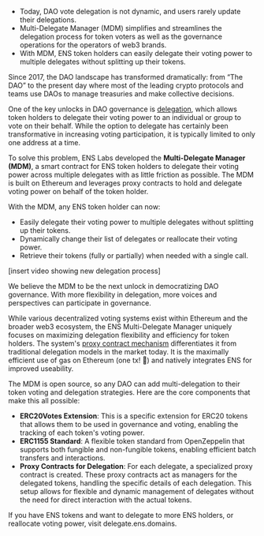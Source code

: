 -   Today, DAO vote delegation is not dynamic, and users rarely update their delegations.
-   Multi-Delegate Manager (MDM) simplifies and streamlines the delegation process for token voters as well as the governance operations for the operators of web3 brands.
-   With MDM, ENS token holders can easily delegate their voting power to multiple delegates without splitting up their tokens.

Since 2017, the DAO landscape has transformed dramatically: from “The DAO” to the present day where most of the leading crypto protocols and teams use DAOs to manage treasuries and make collective decisions.

One of the key unlocks in DAO governance is [delegation](https://medium.com/compound-finance/compound-governance-5531f524cf68), which allows token holders to delegate their voting power to an individual or group to vote on their behalf. While the option to delegate has certainly been transformative in increasing voting participation, it is typically limited to only one address at a time.

To solve this problem, ENS Labs developed the **Multi-Delegate Manager (MDM)**, a smart contract for ENS token holders to delegate their voting power across multiple delegates with as little friction as possible. The MDM is built on Ethereum and leverages proxy contracts to hold and delegate voting power on behalf of the token holder.

With the MDM, any ENS token holder can now:

-   Easily delegate their voting power to multiple delegates without splitting up their tokens.
-   Dynamically change their list of delegates or reallocate their voting power.
-   Retrieve their tokens (fully or partially) when needed with a single call.

\[insert video showing new delegation process\]

We believe the MDM to be the next unlock in democratizing DAO governance. With more flexibility in delegation, more voices and perspectives can participate in governance.

While various decentralized voting systems exist within Ethereum and the broader web3 ecosystem, the ENS Multi-Delegate Manager uniquely focuses on maximizing delegation flexibility and efficiency for token holders. The system's [proxy contract mechanism](https://github.com/ensdomains/governance-contracts/blob/master/contracts/ERC20MultiDelegate.sol) differentiates it from traditional delegation models in the market today. It is the maximally efficient use of gas on Ethereum (one tx\! 🤯) and natively integrates ENS for improved useability.

The MDM is open source, so any DAO can add multi-delegation to their token voting and delegation strategies. Here are the core components that make this all possible:

-   **ERC20Votes Extension**: This is a specific extension for ERC20 tokens that allows them to be used in governance and voting, enabling the tracking of each token's voting power.
-   **ERC1155 Standard**: A flexible token standard from OpenZeppelin that supports both fungible and non-fungible tokens, enabling efficient batch transfers and interactions.
-   **Proxy Contracts for Delegation**: For each delegate, a specialized proxy contract is created. These proxy contracts act as managers for the delegated tokens, handling the specific details of each delegation. This setup allows for flexible and dynamic management of delegates without the need for direct interaction with the actual tokens.

If you have ENS tokens and want to delegate to more ENS holders, or reallocate voting power, visit delegate.ens.domains.

